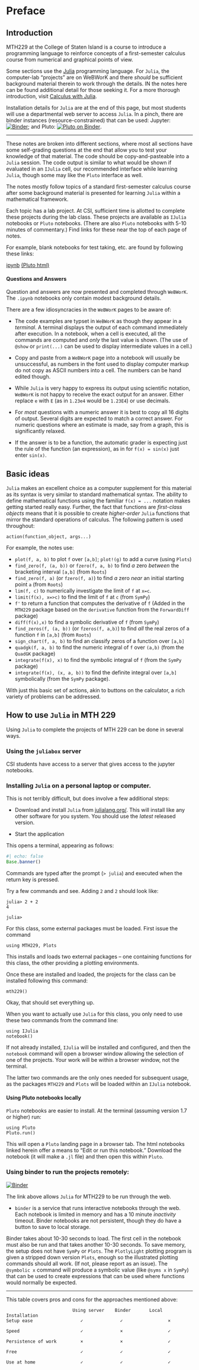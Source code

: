 # Preface {.unnumbered}


## Introduction


MTH229 at the College of Staten Island is a course to introduce a
programming language to reinforce concepts of a first-semester
calculus course from numerical and graphical points of view.

Some sections use the [Julia](http://julialang.org) programming
language. For `Julia`, the computer-lab "projects" are on WeBWorK and
there *should* be sufficient background material therein to work
through the details. IN the notes here can be found additional detail
for those seeking it. For a more thorough introduction, visit
[Calculus with Julia](http://calculuswithjulia.github.io).

Installation details for `Julia` are at the end of this page, but most students will
use a departmental web server to access `Julia`. In a pinch, there are binder instances (resource-constrained)
that can be used: Jupyter: [![Binder](https://mybinder.org/badge_logo.svg)](https://mybinder.org/v2/gh/mth229/229-projects/lite?labpath=blank-notebook.ipynb); and Pluto: [![Pluto on Binder](https://mybinder.org/badge_logo.svg)](https://binder.plutojl.org/v0.19.26/open?url=https%253A%252F%252Fgist.githubusercontent.com%252Fmth229%252F9011a4cf4bc61fb86cd1a33c25731a98%252Fraw%252Fff107e2ccf99485773d2b1c59ce6aa2e9e93f449%252Fpluto-notebook.html).


----

These  notes are broken into different sections, where most all sections
have some self-grading questions at the end that allow you to test
your knowledge of that material. The code should be copy-and-pasteable
into a `Julia` session. The code output is similar to what would be
shown if evaluated in an `IJulia` cell, our recommended interface while
learning `Julia`, though some may like the `Pluto` interface as well.

The notes mostly follow topics of a standard first-semester
calculus course after some background material is presented for
learning `Julia` within a mathematical framework.

Each topic has a lab project. At CSI, sufficient time is allotted to
complete these projects during the lab class. These projects are
available as `IJulia` notebooks or `Pluto` notebooks. (There are also
`Pluto` notebooks with 5-10 minutes of commentary.) Find links for
these near the top of each page of notes.


For example, blank notebooks for test taking, etc. are found by following these links:

[ipynb](https://raw.githubusercontent.com/mth229/229-projects/master/00-blank-notebook.ipynb)
[(Pluto html)](./229-projects/00-blank-notebook.html)

#### Questions and Answers

Question and answers are now presented and completed through  `WeBWorK`.
The  `.ipynb` notebooks  only contain modest background details.

There  are a few idiosyncracies in the `WeBWorK` pages to be aware of:

*  The code examples  are typset in `WeBWorK` as though they  appear in  a *terminal*. A terminal displays  the output of  each  command immediately after execution. In a notebook,  when  a cell  is executed, all the  commands are computed and *only*  the  last  value is shown. (The use of `@show` or `print(...)` can be used to display intermediate values in a  cell.)

* Copy and paste from a `WeBWorK` page into a notebook will usually be unsuccessful, as  numbers  in the  font  used to display computer markup do not copy as ASCII numbers  into a cell. The numbers can be hand edited though.

* While `Julia` is very happy to express its output using scientific notation, `WeBWorK` is not happy to receive the exact output for an answer. Either replace `e` with `E` (as in `1.23e4` would be `1.23E4`) or use decimals.

* For *most* questions with a  numeric answer  it is best to  copy all  16 digits of output. Several  digits are expected to match a  correct answer. For numeric questions where an  estimate is made, say from a graph, this is  significantly relaxed.

* If the answer  is to  be a function, the  automatic grader is  expecting just  the  rule  of the function  (an expression), as in for `f(x) = sin(x)` just enter `sin(x)`.




## Basic ideas

`Julia` makes an excellent choice as a computer supplement for this
material as its syntax is very similar to standard mathematical
syntax. The ability to define mathematical functions using the
familiar `f(x) = ...` notation makes getting started really
easy. Further, the fact that functions are *first-class objects* means
that it is possible to create *higher-order* `Julia` functions that
mirror the standard operations of calculus. The following pattern is
used throughout:

```verbatim
action(function_object, args...)
```

For example, the notes use:

* `plot(f, a, b)` to plot `f` over `[a,b]`; `plot!(g)` to add a curve (using `Plots`)
* `find_zero(f, (a, b))` or `fzero(f, a, b)` to find *a* zero *between*  the bracketing interval `[a,b]` (from `Roots`)
* `find_zero(f, a)` (or `fzero(f, a)`) to find *a* zero *near* an  initial starting point `a` (from `Roots`)
* `lim(f, c)` to numerically investigate the limit of `f` at `x=c`.
* `limit(f(x), x=>c)` to find the limit of `f` at `c` (from `SymPy`)
* `f'`  to return a function that computes the derivative of `f` (Added in the `MTH229` package based on the `derivative` function from the `ForwardDiff` package)
* `diff(f(x),x)` to find a symbolic derivative of `f` (from `SymPy`)
* `find_zeros(f, (a, b))` (or `fzeros(f, a,b)`) to find *all* the real zeros of a function `f` in `[a,b]` (from `Roots`)
* `sign_chart(f, a, b)` to find an classify zeros of a function over `[a,b]`
* `quadgk(f, a, b)` to find the numeric integral of `f` over `(a,b)`
  (from the `QuadGK` package)
* `integrate(f(x), x)` to find the symbolic integral of `f` (from the `SymPy` package)
* `integrate(f(x), (x, a, b))` to find the definite integral over `[a,b]`
  symbolically (from the `SymPy` package).


With just this basic set of actions, akin to buttons on the calculator, a rich variety of problems can be addressed.


## How to use `Julia` in MTH 229


Using `Julia` to complete the projects of MTH 229 can be done in several ways.

### Using the `juliabox` server

CSI students have access to a server that gives access to the jupyter notebooks.

### Installing `Julia` on a personal laptop or computer.

This is not terribly difficult, but does involve a few additional steps:

* Download and install `Julia` from [julialang.org/](https://julialang.org/downloads/). This will install like any other software for you system. You should use the *latest* released version.

* Start the application

This opens a  terminal, appearing as follows:

```julia
#| echo: false
Base.banner()
```

Commands are typed after the prompt (`> julia`) and executed when the return key is pressed.


Try a few commands and see. Adding ``2`` and ``2`` should look like:

```
julia> 2 + 2
4

julia>
```


For this class, some external packages must be loaded. First issue the command

```
using MTH229, Plots
```

This installs and loads two external packages -- one containing functions for this class, the other providing a plotting environments.

Once these are installed and loaded, the projects for the class can be
installed following this command:

```
mth229()
```

Okay, that should set everything up.

When you want to actually use `Julia` for this class, you only need to use these two commands from the command line:

```
using IJulia
notebook()
```

If not already installed, `IJulia` will be installed and configured,
and then the `notebook` command will open a browser window allowing
the selection of one of the projects. Your work will be within a browser window, not the terminal.

The latter two commands are the only ones needed for subsequent usage, as the packages `MTH229` and `Plots` will be loaded within an `IJulia` notebook.


#### Using Pluto notebooks locally

`Pluto` notebooks are easier to install. At the terminal (assuming version 1.7 or higher) run:

```
using Pluto
Pluto.run()
```

This will open a `Pluto` landing page in a browser tab.
The html notebooks linked herein offer a means to "Edit or run this notebook." Download the notebook (it will make a `.jl` file) and then open this within `Pluto`.


### Using binder to run the projects  remotely:

[![Binder](https://mybinder.org/badge.svg)](https://mybinder.org/v2/gh/mth229/229-projects/lite?labpath=blank-notebook.ipynb){fig-alt="link to mybinder.org service"}

The link above allows `Julia` for MTH229 to be run through the web.

* `binder` is a service that runs interactive notebooks through the web. Each notebook is limited in memory and has a 10 minute *inactivity* timeout. Binder notebooks are not persistent, though they do have a button to save to local storage.

Binder takes about 10-30 seconds to load. The first cell in the notebook must also be run and that takes another 10-30 seconds. To save memory, the setup does not have `SymPy` or `Plots`. The `PlotlyLight` plotting program is given a stripped down version `Plots`, enough so the illustrated plotting commands should all work. (If not, please report as an issue). The `@symbolic x` command will produce a symbolic value (like `@syms x` in `SymPy`) that can be used to create expressions that can be used where functions would normally be expected.



----

This table covers pros and cons for the  approaches mentioned above:

```
                         Using server    Binder       Local Installation
Setup ease                  ✓              ✓                 ×

Speed                       ✓              ×                 ✓

Persistence of work         ×              ×                 ✓

Free                        ✓              ✓                 ✓

Use at home                 ✓              ✓                 ✓
```
